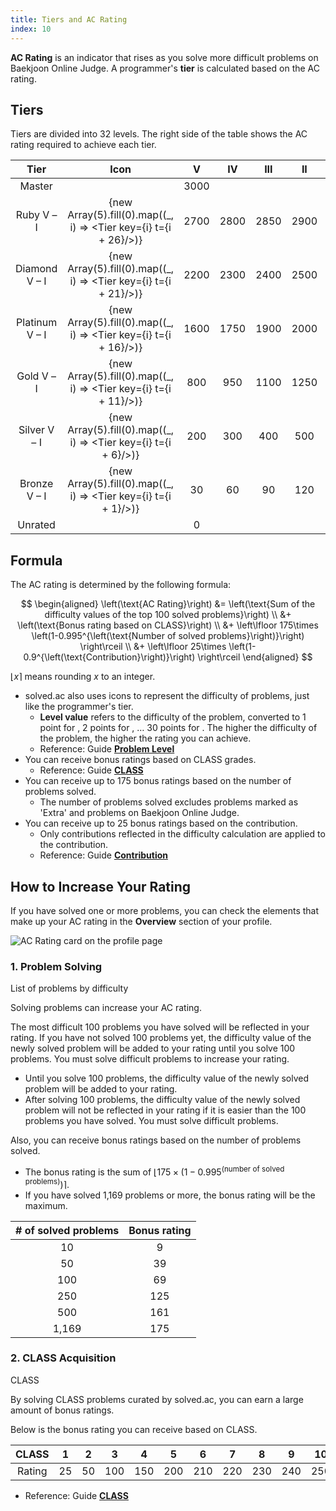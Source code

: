 ```yaml
---
title: Tiers and AC Rating
index: 10
---
```


**AC Rating** is an indicator that rises as you solve more difficult problems on Baekjoon Online Judge. A programmer's **tier** is calculated based on the AC rating.

## Tiers

Tiers are divided into 32 levels. The right side of the table shows the AC rating required to achieve each tier.

| Tier | Icon | V | IV | III | II | I |
|:---:|:---:|:---:|:---:|:---:|:---:|:---:|
| <Master>Master</Master>| <Tier t={31}/> | 3000 |
| <Ruby>Ruby</Ruby> V &ndash; I | {new Array(5).fill(0).map((_, i) => <Tier key={i} t={i + 26}/>)} | 2700 | 2800 | 2850 | 2900 | 2950 |
| <Diamond>Diamond</Diamond> V &ndash; I | {new Array(5).fill(0).map((_, i) => <Tier key={i} t={i + 21}/>)} | 2200 | 2300 | 2400 | 2500 | 2600 |
| <Platinum>Platinum</Platinum> V &ndash; I | {new Array(5).fill(0).map((_, i) => <Tier key={i} t={i + 16}/>)} | 1600 | 1750 | 1900 | 2000 | 2100 |
| <Gold>Gold</Gold> V &ndash; I | {new Array(5).fill(0).map((_, i) => <Tier key={i} t={i + 11}/>)} | 800 | 950 | 1100 | 1250 | 1400 |
| <Silver>Silver</Silver> V &ndash; I | {new Array(5).fill(0).map((_, i) => <Tier key={i} t={i + 6}/>)} | 200 | 300 | 400 | 500 | 650 |
| <Bronze>Bronze</Bronze> V &ndash; I | {new Array(5).fill(0).map((_, i) => <Tier key={i} t={i + 1}/>)} | 30 | 60 | 90 | 120 | 150 |
| <Unrated>Unrated</Unrated>| <Tier t={0}/> | 0 | | | | |

## Formula

The AC rating is determined by the following formula:

$$
\begin{aligned}
\left(\text{AC Rating}\right) &= \left(\text{Sum of the difficulty values of the top 100 solved problems}\right) \\
&+  \left(\text{Bonus rating based on CLASS}\right) \\
&+  \left\lfloor 175\times \left(1-0.995^{\left(\text{Number of solved problems}\right)}\right) \right\rceil \\
&+  \left\lfloor 25\times \left(1-0.9^{\left(\text{Contribution}\right)}\right) \right\rceil
\end{aligned}
$$

$\left\lfloor x \right\rceil$ means rounding $x$ to an integer.

- solved.ac also uses icons to represent the difficulty of problems, just like the programmer's tier.
    - **Level value** refers to the difficulty of the problem, converted to 1 point for <Tier t={1} />, 2 points for <Tier t={2} />, &hellip; 30 points for <Tier t={30} />. The higher the difficulty of the problem, the higher the rating you can achieve.
    - Reference: Guide [**Problem Level**](/en/problem/level)
- You can receive bonus ratings based on CLASS grades.
    - Reference: Guide [**CLASS**](/en/stats/class)
- You can receive up to 175 bonus ratings based on the number of problems solved.
    - The number of problems solved excludes problems marked as 'Extra' and <Tier t={0} locked /> problems on Baekjoon Online Judge.
- You can receive up to 25 bonus ratings based on the contribution.
    - Only contributions reflected in the difficulty calculation are applied to the contribution.
    - Reference: Guide [**Contribution**](/en/contribution/general)

## How to Increase Your Rating

If you have solved one or more problems, you can check the elements that make up your AC rating in the **Overview** section of your profile.

![AC Rating card on the profile page](/stats/ac-rating-card-en.png)

### 1. Problem Solving

<ExternalLink href="https://solved.ac/problems/level">
  List of problems by difficulty
</ExternalLink>

Solving problems can increase your AC rating.

The most difficult 100 problems you have solved will be reflected in your rating. If you have not solved 100 problems yet, the difficulty value of the newly solved problem will be added to your rating until you solve 100 problems. You must solve difficult problems to increase your rating.

- Until you solve 100 problems, the difficulty value of the newly solved problem will be added to your rating.
- After solving 100 problems, the difficulty value of the newly solved problem will not be reflected in your rating if it is easier than the 100 problems you have solved. You must solve difficult problems.

Also, you can receive bonus ratings based on the number of problems solved.

- The bonus rating is the sum of $\left\lfloor 175\times \left(1-0.995^{\left(\text{number of solved problems}\right)}\right) \right\rceil$.
- If you have solved 1,169 problems or more, the bonus rating will be the maximum.

| # of solved problems | Bonus rating |
|:---:|:---:|
| 10 | 9 |
| 50 | 39 |
| 100 | 69 |
| 250 | 125 |
| 500 | 161 |
| 1,169 | 175 |

### 2. CLASS Acquisition

<ExternalLink href="https://solved.ac/class">
  CLASS
</ExternalLink>

By solving CLASS problems curated by solved.ac, you can earn a large amount of bonus ratings.

Below is the bonus rating you can receive based on CLASS.

| CLASS | 1 | 2 | 3 | 4 | 5 | 6 | 7 | 8 | 9 | 10 |
|:---:|:---:|:---:|:---:|:---:|:---:|:---:|:---:|:---:|:---:|:---:|
| Rating | 25 | 50 | 100 | 150 | 200 | 210 | 220 | 230 | 240 | 250 |

- Reference: Guide [**CLASS**](/en/stats/class)
